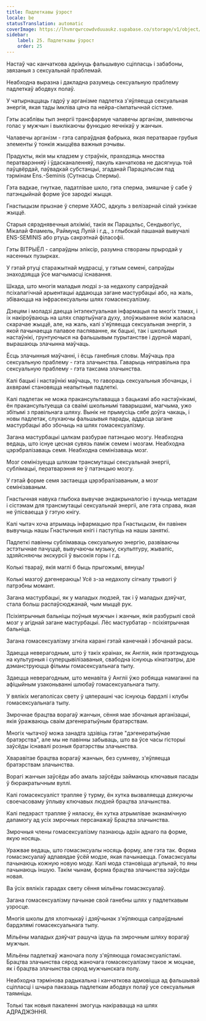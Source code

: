 ```yaml
---
title: Падлеткавы ўзрост
locale: be
statusTranslation: automatic
coverImage: https://lhvmrqwrcowdvduuaukz.supabase.co/storage/v1/object/public/strapi-uploads/small_cover-educacion-fundamental.webp-2d51a7828a2b1309555be27f7e2a61a0.webp
sidebar:
    label: 25. Падлеткавы ўзрост
    order: 25
---
```

Настаў час канчаткова адкінуць фальшывую сціпласць і забабоны, звязаныя з сексуальнай праблемай.

Неабходна выразна і дакладна разумець сексуальную праблему падлеткаў абодвух полаў.

У чатырнаццаць гадоў у арганізме падлетка з'яўляецца сексуальная энергія, якая тады імкліва цячэ па нейра-сімпатычнай сістэме.

Гэты асаблівы тып энергіі трансфармуе чалавечы арганізм, змяняючы голас у мужчын і выклікаючы функцыю яечнікаў у жанчын.

Чалавечы арганізм - гэта сапраўдная фабрыка, якая ператварае грубыя элементы ў тонкія жыццёва важныя рэчывы.

Прадукты, якія мы кладзем у страўнік, праходзяць мноства ператварэнняў і ўдасканаленняў, пакуль канчаткова не дасягнуць той паўцвёрдай, паўвадкай субстанцыі, згаданай Парацэльсам пад тэрмінам Ens.-Seminis (Сутнасць Спермы).

Гэта вадкае, гнуткае, падатлівае шкло, гэта сперма, змяшчае ў сабе ў патэнцыйнай форме ўсе зародкі жыцця.

Гнастыцызм прызнае ў сперме ХАОС, адкуль з велізарнай сілай узнікае жыццё.

Старыя сярэднявечныя алхімікі, такія як Парацэльс, Сендывогіус, Мікалай Фламель, Раймунд Лулій і г.д., з глыбокай пашанай вывучалі ENS-SEMINIS або ртуць сакрэтнай філасофіі.

Гэты ВІТРЫЁЛ - сапраўдны эліксір, разумна створаны прыродай у насенных пузырках.

У гэтай ртуці старажытнай мудрасці, у гэтым семені, сапраўды знаходзяцца ўсе магчымасці існавання.

Шкада, што многія маладыя людзі з-за недахопу сапраўднай псіхалагічнай арыентацыі аддаюцца загане мастурбацыі або, на жаль, збіваюцца на інфрасексуальны шлях гомасексуалізму.

Дзецям і моладзі даецца інтэлектуальная інфармацыя па многіх тэмах, і іх накіроўваюць на шлях спартыўнага духу, злоўжыванне якім жаласна скарачае жыццё, але, на жаль, калі з'яўляецца сексуальная энергія, з якой пачынаецца палавое паспяванне, як бацькі, так і школьныя настаўнікі, грунтуючыся на фальшывым пурытанстве і дурной маралі, вырашаюць злачынна маўчаць.

Ёсць злачынныя маўчанні, і ёсць ганебныя словы. Маўчаць пра сексуальную праблему - гэта злачынства. Гаварыць няправільна пра сексуальную праблему - гэта таксама злачынства.

Калі бацькі і настаўнікі маўчаць, то гавораць сексуальныя збочанцы, і ахвярамі становяцца неапытныя падлеткі.

Калі падлетак не можа пракансультавацца з бацькамі або настаўнікамі, ён пракансультуецца са сваімі школьнымі таварышамі, магчыма, ужо збітымі з правільнага шляху. Вынік не прымусіць сябе доўга чакаць, і новы падлетак, слухаючы фальшывыя парады, аддасца загане мастурбацыі або збочыць на шлях гомасексуалізму.

Загана мастурбацыі цалкам разбурае патэнцыю мозгу. Неабходна ведаць, што існуе цесная сувязь паміж семем і мозгам. Неабходна цэрэбралізаваць семя. Неабходна семінізаваць мозг.

Мозг семінізуецца шляхам трансмутацыі сексуальнай энергіі, сублімацыі, ператварэння яе ў патэнцыю мозгу.

У гэтай форме семя застаецца цэрэбралізаваным, а мозг семінізаваным.

Гнастычная навука глыбока вывучае эндакрыналогію і вучыць метадам і сістэмам для трансмутацыі сексуальнай энергіі, але гэта справа, якая не ўпісваецца ў гэтую кнігу.

Калі чытач хоча атрымаць інфармацыю пра Гнастыцызм, ён павінен вывучыць нашы Гнастычныя кнігі і паступіць на нашы заняткі.

Падлеткі павінны сублімаваць сексуальную энергію, развіваючы эстэтычнае пачуццё, вывучаючы музыку, скульптуру, жывапіс, здзяйсняючы экскурсіі ў высокія горы і г.д.

Колькі твараў, якія маглі б быць прыгожымі, вянуць!

Колькі мазгоў дэгенераюць! Усё з-за недахопу сігналу трывогі ў патрэбны момант.

Загана мастурбацыі, як у маладых людзей, так і ў маладых дзяўчат, стала больш распаўсюджанай, чым мыццё рук.

Псіхіятрычныя бальніцы поўныя мужчын і жанчын, якія разбурылі свой мозг у агіднай загане мастурбацыі. Лёс мастурбатар - псіхіятрычная бальніца.

Загана гомасексуалізму згніла карані гэтай канечнай і збочанай расы.

Здаецца неверагодным, што ў такіх краінах, як Англія, якія прэтэндуюць на культурныя і суперцывілізаваныя, свабодна існуюць кінатэатры, дзе дэманструюцца фільмы гомасексуальнага тыпу.

Здаецца неверагодным, што менавіта ў Англіі ўжо робяцца намаганні па афіцыйным узаконьванні шлюбаў гомасексуальнага тыпу.

У вялікіх мегаполісах свету ў цяперашні час існуюць бардэлі і клубы гомасексуальнага тыпу.

Змрочнае брацтва ворагаў жанчын, сёння мае збочаныя арганізацыі, якія ўражваюць сваім дэгенератыўным братэрствам.

Многіх чытачоў можа занадта здзівіць гэтае "дэгенератыўнае братэрства", але мы не павінны забываць, што ва ўсе часы гісторыі заўсёды існавалі розныя братэрствы злачынства.

Хваравітае брацтва ворагаў жанчын, без сумневу, з'яўляецца братэрствам злачынства.

Ворагі жанчын заўсёды або амаль заўсёды займаюць ключавыя пасады ў бюракратычным вуллі.

Калі гомасексуаліст трапляе ў турму, ён хутка вызваляецца дзякуючы своечасоваму ўплыву ключавых людзей брацтва злачынства.

Калі педэраст трапляе ў няласку, ён хутка атрымлівае эканамічную дапамогу ад усіх змрочных персанажаў Брацтва злачынства.

Змрочныя члены гомасексуалізму пазнаюць адзін аднаго па форме, якую носяць.

Уражвае ведаць, што гомасэксуалы носяць форму, але гэта так. Форма гомасэксуалаў адпавядае ўсёй модзе, якая пачынаецца. Гомасэксуалы пачынаюць кожную новую моду. Калі мода становіцца агульнай, то яны пачынаюць іншую. Такім чынам, форма брацтва злачынства заўсёды новая.

Ва ўсіх вялікіх гарадах свету сёння мільёны гомасэксуалаў.

Загана гомасексуалізму пачынае свой ганебны шлях у падлеткавым узросце.

Многія школы для хлопчыкаў і дзяўчынак з'яўляюцца сапраўднымі бардэлямі гомасексуальнага тыпу.

Мільёны маладых дзяўчат рашуча ідуць па змрочным шляху ворагаў мужчын.

Мільёны падлеткаў жаночага полу з'яўляюцца гомасэксуалістамі. Брацтва злачынства сярод жаночага гомасексуалізму такое ж моцнае, як і брацтва злачынства сярод мужчынскага полу.

Неабходна тэрмінова радыкальна і канчаткова адмовіцца ад фальшывай сціпласці і шчыра паказаць падлеткам абодвух полаў усе сексуальныя таямніцы.

Толькі так новыя пакаленні змогуць накіравацца на шлях АДРАДЖЭННЯ.

